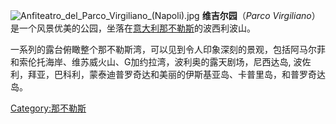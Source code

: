 [[File:Anfiteatro_del_Parco_Virgiliano_(Napoli).jpg|thumb]]
'''维吉尔园'''（''Parco Virgiliano''）是一个风景优美的公园，坐落在[[意大利|意大利]][[那不勒斯|那不勒斯]]的波西利波山。

一系列的露台俯瞰整个那不勒斯湾，可以见到令人印象深刻的景观，包括阿马尔菲和索伦托海岸、维苏威火山、G加约拉湾，波利奥的露天剧场，尼西达岛, 波佐利，拜亚，巴科利，蒙泰迪普罗奇达和美丽的伊斯基亚岛、卡普里岛，和普罗奇达岛。

{{coord|40|47|59|N|14|10|51|E|region:IT_type:landmark_source:kolossus-itwiki|display=title}}
{{那不勒斯地标}}
[[Category:那不勒斯|Category:那不勒斯]]
